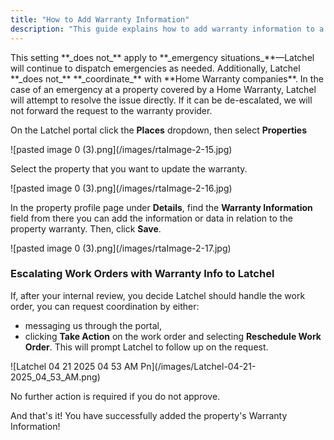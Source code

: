```yaml
---
title: "How to Add Warranty Information"
description: "This guide explains how to add warranty information to a property in Latchel. When added, all non-emergency work orders for that property will be sent to you for approval before dispatching begins. Emergencies will still be handled by Latchel, but we do not coordinate with Home Warranty companies—any follow-up must be managed directly by your team."
---
```


<Warning>
  This setting **_does not_** apply to **_emergency situations_**—Latchel will continue to dispatch emergencies as needed. Additionally, Latchel **_does not_** **_coordinate_** with **Home Warranty companies**. In the case of an emergency at a property covered by a Home Warranty, Latchel will attempt to resolve the issue directly. If it can be de-escalated, we will not forward the request to the warranty provider.
</Warning>

On the Latchel portal click the **Places** dropdown, then select **Properties**

<Frame>
  ![pasted image 0 (3).png](/images/rtaImage-2-15.jpg)
</Frame>

Select the property that you want to update the warranty.

<Frame>
  ![pasted image 0 (3).png](/images/rtaImage-2-16.jpg)
</Frame>

In the property profile page under **Details**, find the **Warranty Information** field from there you can add the information or data in relation to the property warranty. Then, click **Save**.

<Frame>
  ![pasted image 0 (3).png](/images/rtaImage-2-17.jpg)
</Frame>

### **Escalating Work Orders with Warranty Info to Latchel**

If, after your internal review, you decide Latchel should handle the work order, you can request coordination by either:

- messaging us through the portal,
- clicking **Take Action** on the work order and selecting **Reschedule Work Order**. This will prompt Latchel to follow up on the request.

<Frame>
  ![Latchel 04 21 2025 04 53 AM Pn](/images/Latchel-04-21-2025_04_53_AM.png)
</Frame>

No further action is required if you do not approve.

And that's it\! You have successfully added the property's Warranty Information\!